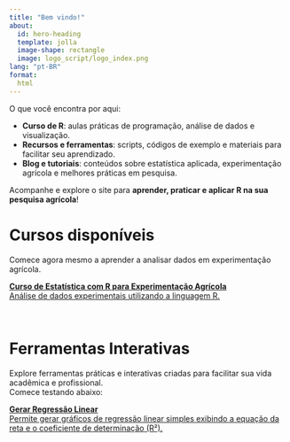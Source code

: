 ```yaml
---
title: "Bem vindo!"
about:
  id: hero-heading
  template: jolla
  image-shape: rectangle
  image: logo_script/logo_index.png
lang: "pt-BR"
format:
  html
---
```


::: {#hero-heading}
O que você encontra por aqui:

-   **Curso de R**: aulas práticas de programação, análise de dados e visualização.\
-   **Recursos e ferramentas**: scripts, códigos de exemplo e materiais para facilitar seu aprendizado.\
-   **Blog e tutoriais**: conteúdos sobre estatística aplicada, experimentação agrícola e melhores práticas em pesquisa.

Acompanhe e explore o site para **aprender, praticar e aplicar R na sua pesquisa agrícola**!
:::



::: {#hero-banner}

<h1> <i class="fa-solid fa-book"></i> Cursos disponíveis</h1>

<p>
Comece agora mesmo a aprender a analisar dados em experimentação agrícola.
</p>

[<i class="fa-brands fa-r-project"></i> **Curso de Estatística com R para Experimentação Agrícola**  
Análise de dados experimentais utilizando a linguagem R.](codigos.qmd){.app-btn}

:::



<br>


::: {#hero-banner}

<h1> <i class="fa-solid fa-desktop"></i> Ferramentas Interativas</h1>
<p>
Explore ferramentas práticas e interativas criadas para facilitar sua vida acadêmica e profissional.  
Comece testando abaixo:
</p>

[<i class="fas fa-chart-line"></i> **Gerar Regressão Linear**  
Permite gerar gráficos de regressão linear simples exibindo a equação da reta e o coeficiente de determinação (R²).](https://solutionsapp.shinyapps.io/regressaosimples/){.app-btn target="_blank"}

:::



